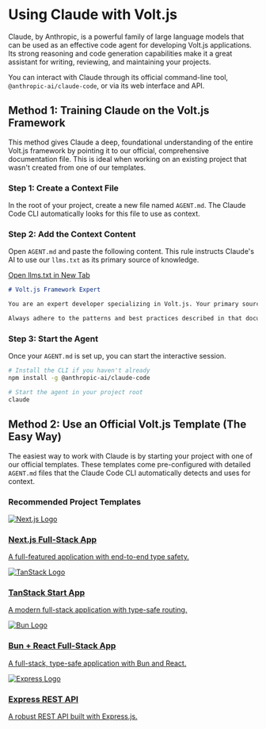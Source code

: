 # Using Claude with Volt.js

Claude, by Anthropic, is a powerful family of large language models that can be used as an effective code agent for developing Volt.js applications. Its strong reasoning and code generation capabilities make it a great assistant for writing, reviewing, and maintaining your projects.

You can interact with Claude through its official command-line tool, `@anthropic-ai/claude-code`, or via its web interface and API.

## Method 1: Training Claude on the Volt.js Framework

This method gives Claude a deep, foundational understanding of the entire Volt.js framework by pointing it to our official, comprehensive documentation file. This is ideal when working on an existing project that wasn't created from one of our templates.

### Step 1: Create a Context File
In the root of your project, create a new file named `AGENT.md`. The Claude Code CLI automatically looks for this file to use as context.

### Step 2: Add the Context Content
Open `AGENT.md` and paste the following content. This rule instructs Claude's AI to use our `llms.txt` as its primary source of knowledge.

<div className="my-4">
    <a href="https://voltjs.com/llms.txt" target="_blank" rel="noopener noreferrer" className="inline-flex items-center justify-center rounded-md border border-border bg-transparent px-4 py-2 text-sm font-medium text-foreground transition-colors hover:bg-accent hover:text-accent-foreground focus-visible:outline-none focus-visible:ring-2 focus-visible:ring-ring focus-visible:ring-offset-2 disabled:pointer-events-none disabled:opacity-50">
      Open llms.txt in New Tab
    </a>
</div>

```markdown
# Volt.js Framework Expert

You are an expert developer specializing in Volt.js. Your primary source of knowledge for all framework-related questions and code generation is the official documentation, which can be found in its entirety at: https://voltjs.com/llms.txt.

Always adhere to the patterns and best practices described in that document.
```

### Step 3: Start the Agent
Once your `AGENT.md` is set up, you can start the interactive session.

```bash
# Install the CLI if you haven't already
npm install -g @anthropic-ai/claude-code

# Start the agent in your project root
claude
```

## Method 2: Use an Official Volt.js Template (The Easy Way)

The easiest way to work with Claude is by starting your project with one of our official templates. These templates come pre-configured with detailed `AGENT.md` files that the Claude Code CLI automatically detects and uses for context.

### Recommended Project Templates

<div className="grid grid-cols-1 gap-4 my-8">
    <a href="/templates/starter-nextjs" className="block p-4 rounded-lg border hover:bg-accent/50 hover:shadow-lg transition-all duration-200">
      <div className="flex items-center space-x-4">
        <span className="size-12 border bg-secondary dark:bg-transparent border-border rounded-md p-1 flex items-center justify-center">
          <img src="https://svgl.app/library/nextjs_icon_dark.svg" alt="Next.js Logo" className="h-6 flex-shrink-0 grayscale invert-0 dark:invert" />
        </span>
        <div className="flex-1">
          <h3 className="text-sm font-semibold">Next.js Full-Stack App</h3>
          <p className="text-sm text-muted-foreground">A full-featured application with end-to-end type safety.</p>
        </div>
      </div>
    </a>
    <a href="/templates/starter-tanstack-start" className="block p-4 rounded-lg border hover:bg-accent/50 hover:shadow-lg transition-all duration-200">
      <div className="flex items-center space-x-4">
        <span className="size-12 border bg-secondary dark:bg-transparent border-border rounded-md p-1 flex items-center justify-center">
          <img src="https://svgl.app/library/tanstack.svg" alt="TanStack Logo" className="h-6 flex-shrink-0 grayscale" />
        </span>
        <div className="flex-1">
          <h3 className="text-sm font-semibold">TanStack Start App</h3>
          <p className="text-sm text-muted-foreground">A modern full-stack application with type-safe routing.</p>
        </div>
      </div>
    </a>
    <a href="/templates/starter-bun-react-app" className="block p-4 rounded-lg border hover:bg-accent/50 hover:shadow-lg transition-all duration-200">
      <div className="flex items-center space-x-4">
        <span className="size-12 border bg-secondary dark:bg-transparent border-border rounded-md p-1 flex items-center justify-center">
          <img src="https://svgl.app/library/bun.svg" alt="Bun Logo" className="h-6 flex-shrink-0 grayscale invert-0 dark:invert" />
        </span>
        <div className="flex-1">
          <h3 className="text-sm font-semibold">Bun + React Full-Stack App</h3>
          <p className="text-sm text-muted-foreground">A full-stack, type-safe application with Bun and React.</p>
        </div>
      </div>
    </a>
    <a href="/templates/starter-express-rest-api" className="block p-4 rounded-lg border hover:bg-accent/50 hover:shadow-lg transition-all duration-200">
      <div className="flex items-center space-x-4">
        <span className="size-12 border bg-secondary dark:bg-transparent border-border rounded-md p-1 flex items-center justify-center">
          <img src="https://svgl.app/library/expressjs_dark.svg" alt="Express Logo" className="h-6 flex-shrink-0 grayscale invert-0 dark:invert" />
        </span>
        <div className="flex-1">
          <h3 className="text-sm font-semibold">Express REST API</h3>
          <p className="text-sm text-muted-foreground">A robust REST API built with Express.js.</p>
        </div>
      </div>
    </a>
</div>